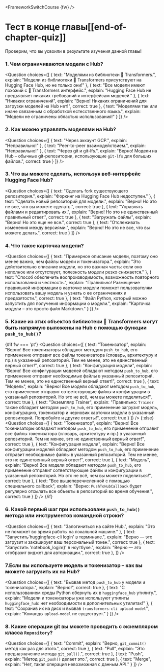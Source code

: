 <FrameworkSwitchCourse {fw} />

<!-- DISABLE-FRONTMATTER-SECTIONS -->

# Тест в конце главы[[end-of-chapter-quiz]]

<CourseFloatingBanner
    chapter={4}
    classNames="absolute z-10 right-0 top-0"
/>

Проверим, что вы усвоили в результате изучения данной главы!
  
### 1. Чем ограничиваются модели с Hub?

<Question
	choices={[
		{
			text: "Моделями из библиотеки 🤗 Transformers.",
			explain: "Модели из библиотеки 🤗 Transformers присутствуют на Hugging Face Hub, но не только они!"
		},
		{
			text: "Все модели имеют похожий с  🤗 Transformers интерфейс.",
			explain: "Hugging Face Hub не предъявляет никаких требований к интерфейсам моделей."
		},
		{
			text: "Никаких ограничений",
			explain: "Верно! Никаких ограничений для загрузки моделей на Hub нет!",
            correct: true
		},
        {
			text: "Моделями так или иначе связанным с обработкой естесственного языка.",
			explain: "Модели не ограничены областью использования!"
		}
	]}
/>

### 2. Как можно управлять моделями на Hub?

<Question
	choices={[
		{
			text: "Через аккаунт GCP.",
			explain: "Неправильно!"
		},
		{
			text: "Peer-to-peer взаимодействием.",
			explain: "Неправильно!"
		},
		{
			text: "Через git и git-lfs.",
			explain: "Верно! Модели на Hub – обычные git-репозитории, использующие <code>git-lfs</code> для больших файлов.",
            correct: true
		}
	]}
/>

### 3. Что вы можете сделать, используя веб-интерфейс Hugging Face Hub? 

<Question
	choices={[
		{
			text: "Сделать fork существующего репозитория.",
			explain: "Форкинг на Hugging Face Hub недоступен."
		},
		{
			text: "Сделать новый репозиторий для модели.",
			explain: "Верно! Но это не все, что вы можете сделать.",
            correct: true
		},
		{
			text: "Управлять файлами и редактировать их.",
			explain: "Верно! Но это не единственный правильный ответ.",
            correct: true
		},
        {
			text: "Загружать файлы",
			explain: "Верно! Но это еще не все.",
            correct: true
		},
        {
			text: "Отслеживать изменения между версиями.",
			explain: "Верно! Но это не все, что вы можете делать.",
            correct: true
		}
	]}
/>

### 4. Что такое карточка модели?

<Question
	choices={[
		{
			text: "Примерное описание модели, поэтому оно менее важно, чем файлы модели и токенизатора.",
			explain: "Это действительно описание модели, но это важная часть: если оно неполное или отсутствует, полезность модели резко снижается."
		},
		{
			text: "Способ обеспечить воспроизводимость, возможность повторного использования и честность.",
			explain: "Правильно! Размещение правильной информации в карточке модели поможет пользователям использовать вашу модель и узнать о ее ограничениях и предвзятости.",
            correct: true
		},
		{
			text: "Файл Python, который можно запустить для получения информации о модели.",
			explain: "Карточка модели – это просто файл Markdown."
		}
	]}
/>

### 5. Какие из этих объектов библиотеки 🤗 Transformers могут быть напрямую выложены на  Hub с помощью функции `push_to_hub()`?

{#if fw === 'pt'}
<Question
	choices={[
		{
			text: "Токенизатор",
			explain: "Верно! Все токенизаторы обладают методом <code>push_to_hub</code>, его применение отправит все файлы токенизатора (словарь, архитектуру и пр.) в указанный репозиторий. Тем не менее, это не единственный верный ответ!",
            correct: true
		},
		{
			text: "Конфигурация модели",
			explain: "Верно! Все конфигурации моделей обладают методом <code>push_to_hub</code>, его применение отправит необходимые файлы в указанный репозиторий. Тем не менее, это не единственный верный ответ!",
            correct: true
		},
		{
			text: "Модель",
			explain: "Верно! Все модели обладают методом <code>push_to_hub</code>, его применение отправит сответствующие файлы и конфигурации в указанный репозиторий. Но это не всё, чем вы можете поделиться!",
            correct: true
		},
        {
			text: "Экземпляр Trainer",
			explain: "Правильно: <code>Trainer</code> также обладает методом <code>push_to_hub</code>, его применение загрузит модель, конфигурацию, токенизатор и черновик карточки модели в указанный репозиторий. Попробуйте и другие ответы!",
            correct: true
		}
	]}
/>
{:else}
<Question
	choices={[
		{
			text: "Токенизатор",
			explain: "Верно! Все токенизаторы обладают методом <code>push_to_hub</code>, его применение отправит все файлы токенизатора (словарь, архитектуру и пр.) в указанный репозиторий. Тем не менее, это не единственный верный ответ!",
            correct: true
		},
		{
			text: "Конфигурация модели",
			explain: "Верно! Все конфигурации моделей обладают методом <code>push_to_hub</code>, его применение отправит необходимые файлы в указанный репозиторий. Тем не менее, это не единственный верный ответ!",
            correct: true
		},
		{
			text: "Модель",
			explain: "Верно! Все модели обладают методом <code>push_to_hub</code>, его применение отправит сответствующие файлы и конфигурации в указанный репозиторий. Но это не всё, чем вы можете поделиться!",
            correct: true
		},
		{
			text: "Все вышеперечисленной с помощью специального callback",
			explain: "Верно: <code>PushToHubCallback</code> будет регулярно отсылать все объекты в репозиторий во время обучения.",
            correct: true
		}
	]}
/>
{/if}

### 6. Какой первый шаг при использовани `push_to_hub()` метода или инструментов командной строки?

<Question
	choices={[
		{
			text: "Залогиниться на сайте Hub.",
			explain: "Это не поможет во время работы на локальной машине."
		},
		{
			text: "Запустить'huggingface-cli login' в терминале.",
			explain: "Верно — это загрузит и закэширует ваш персональный токен.",
            correct: true
		},
		{
			text: "Запустить 'notebook_login()' в ноутбуке.",
			explain: "Верно — это отобразит виджет для авторизации.",
            correct: true
		},
	]}
/>

### 7.Если вы используете модель и токенизатор – как вы можете загрузить их на Hub?

<Question
	choices={[
		{
			text: "Вызвав метод `push_to_hub` у модели и токенизатора.",
			explain: "Верно!",
            correct: true
		},
		{
			text: "С использованием среды Python обернуть их в <code>huggingface_hub</code> утилиту.",
			explain: "Модели и токенизаторы уже используют утилиты <code>huggingface_hub</code>: нет необходимости в дополнительных утилитах!"
		},
		{
			text: "Сохранив их на диск и вызвав <code>transformers-cli upload-model</code>",
			explain: "Команды <code>upload-model</code> не существует."
		}
	]}
/>

### 8. Какие операции git вы можете проводить с экземпляром класса `Repository`?

<Question
	choices={[
		{
			text: "Commit",
			explain: "Верно, <code>git_commit()</code> метод как раз для этого.",
            correct: true
		},
		{
			text: "Pull",
			explain: "Это предназначение метода <code>git_pull()</code>.",
            correct: true
		},
		{
			text: "Push",
			explain: "Метод <code>git_push()</code> делает это.",
            correct: true
		},
		{
			text: "Merge",
			explain: "Нет, такая операция невозможная с данным API."
		}
	]}
/>
